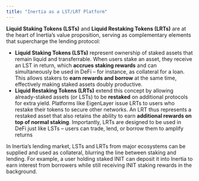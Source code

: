 ```yaml
---
title: "Inertia as a LST/LRT Platform"
---
```


**Liquid Staking Tokens (LSTs)** and **Liquid Restaking Tokens (LRTs)** are at the heart of Inertia’s value proposition, serving as complementary elements that supercharge the lending protocol:

- **Liquid Staking Tokens (LSTs)** represent ownership of staked assets that remain liquid and transferrable​. When users stake an asset, they receive an LST in return, which **accrues staking rewards** and can simultaneously be used in DeFi – for instance, as collateral for a loan​. This allows stakers to **earn rewards and borrow** at the same time, effectively making staked assets doubly productive.
- **Liquid Restaking Tokens (LRTs)** extend this concept by allowing already-staked assets (or LSTs) to be **restaked** on additional protocols for extra yield​. Platforms like EigenLayer issue LRTs to users who restake their tokens to secure other networks. An LRT thus represents a restaked asset that also retains the ability to earn **additional rewards on top of normal staking**​. Importantly, LRTs are designed to be used in DeFi just like LSTs – users can trade, lend, or borrow them to amplify returns​

In Inertia’s lending market, LSTs and LRTs from major ecosystems can be supplied and used as collateral, blurring the line between staking and lending. For example, a user holding staked INIT can deposit it into Inertia to earn interest from borrowers while still receiving INIT staking rewards in the background.